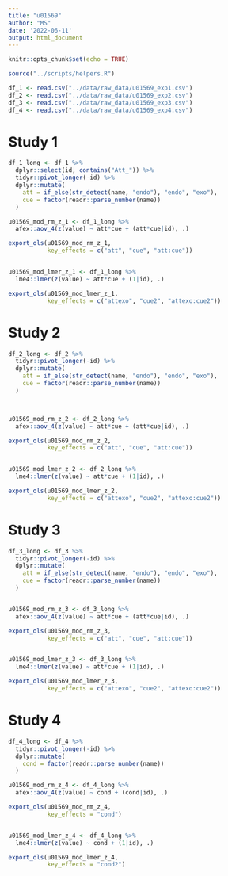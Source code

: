 ```yaml
---
title: "u01569"
author: "MS"
date: '2022-06-11'
output: html_document
---
```


```r
knitr::opts_chunk$set(echo = TRUE)

source("../scripts/helpers.R")

df_1 <- read.csv("../data/raw_data/u01569_exp1.csv")
df_2 <- read.csv("../data/raw_data/u01569_exp2.csv")
df_3 <- read.csv("../data/raw_data/u01569_exp3.csv")
df_4 <- read.csv("../data/raw_data/u01569_exp4.csv")
```


# Study 1

```r
df_1_long <- df_1 %>% 
  dplyr::select(id, contains("Att_")) %>% 
  tidyr::pivot_longer(-id) %>% 
  dplyr::mutate(
    att = if_else(str_detect(name, "endo"), "endo", "exo"), 
    cue = factor(readr::parse_number(name))
  )

u01569_mod_rm_z_1 <- df_1_long %>% 
  afex::aov_4(z(value) ~ att*cue + (att*cue|id), .)

export_ols(u01569_mod_rm_z_1, 
           key_effects = c("att", "cue", "att:cue"))


u01569_mod_lmer_z_1 <- df_1_long %>% 
  lme4::lmer(z(value) ~ att*cue + (1|id), .)

export_ols(u01569_mod_lmer_z_1, 
           key_effects = c("attexo", "cue2", "attexo:cue2"))
```

# Study 2

```r
df_2_long <- df_2 %>% 
  tidyr::pivot_longer(-id) %>% 
  dplyr::mutate(
    att = if_else(str_detect(name, "endo"), "endo", "exo"), 
    cue = factor(readr::parse_number(name))
  )



u01569_mod_rm_z_2 <- df_2_long %>% 
  afex::aov_4(z(value) ~ att*cue + (att*cue|id), .)

export_ols(u01569_mod_rm_z_2, 
           key_effects = c("att", "cue", "att:cue"))


u01569_mod_lmer_z_2 <- df_2_long %>% 
  lme4::lmer(z(value) ~ att*cue + (1|id), .)

export_ols(u01569_mod_lmer_z_2, 
           key_effects = c("attexo", "cue2", "attexo:cue2"))
```

# Study 3

```r
df_3_long <- df_3 %>% 
  tidyr::pivot_longer(-id) %>% 
  dplyr::mutate(
    att = if_else(str_detect(name, "endo"), "endo", "exo"), 
    cue = factor(readr::parse_number(name))
  )


u01569_mod_rm_z_3 <- df_3_long %>% 
  afex::aov_4(z(value) ~ att*cue + (att*cue|id), .)

export_ols(u01569_mod_rm_z_3, 
           key_effects = c("att", "cue", "att:cue"))


u01569_mod_lmer_z_3 <- df_3_long %>% 
  lme4::lmer(z(value) ~ att*cue + (1|id), .)

export_ols(u01569_mod_lmer_z_3, 
           key_effects = c("attexo", "cue2", "attexo:cue2"))
```

# Study 4

```r
df_4_long <- df_4 %>% 
  tidyr::pivot_longer(-id) %>% 
  dplyr::mutate(
    cond = factor(readr::parse_number(name))
  )

u01569_mod_rm_z_4 <- df_4_long %>% 
  afex::aov_4(z(value) ~ cond + (cond|id), .)

export_ols(u01569_mod_rm_z_4, 
           key_effects = "cond")


u01569_mod_lmer_z_4 <- df_4_long %>% 
  lme4::lmer(z(value) ~ cond + (1|id), .)

export_ols(u01569_mod_lmer_z_4, 
           key_effects = "cond2")
```